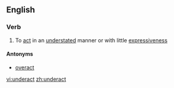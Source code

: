 ==English==

===Verb===
{{en-verb}}

# To [[act]] in an [[understated]] manner or with little [[expressiveness]]

====Antonyms====
* [[overact]]

[[vi:underact]]
[[zh:underact]]